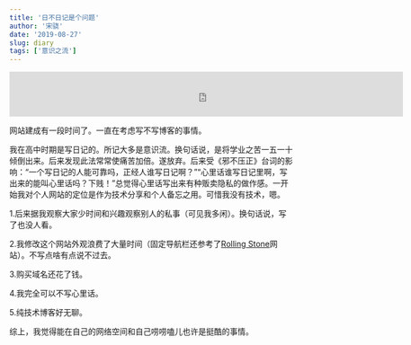 ```yaml
---
title: '日不日记是个问题'
author: '宋骁'
date: '2019-08-27'
slug: diary
tags: ['意识之流']
---
```


<iframe src="https://open.spotify.com/embed/track/33rsCCLHklTQav9klbpnAi" width="700" height="80" frameborder="0" allowtransparency="true" allow="encrypted-media"></iframe>


网站建成有一段时间了。一直在考虑写不写博客的事情。

我在高中时期是写日记的。所记大多是意识流。换句话说，是将学业之苦一五一十倾倒出来。后来发现此法常常使痛苦加倍。遂放弃。后来受《邪不压正》台词的影响：“一个写日记的人能可靠吗，正经人谁写日记啊？”“心里话谁写日记里啊，写出来的能叫心里话吗？下贱！”总觉得心里话写出来有种贩卖隐私的做作感。一开始我对个人网站的定位是作为技术分享和个人备忘之用。可惜我没有技术，嗯。

1.后来据我观察大家少时间和兴趣观察别人的私事（可见我多闲）。换句话说，写了也没人看。

2.我修改这个网站外观浪费了大量时间（固定导航栏还参考了[Rolling Stone](https://www.rollingstone.com/)网站）。不写点啥有点说不过去。

3.购买域名还花了钱。

4.我完全可以不写心里话。

5.纯技术博客好无聊。

综上，我觉得能在自己的网络空间和自己唠唠嗑儿也许是挺酷的事情。













